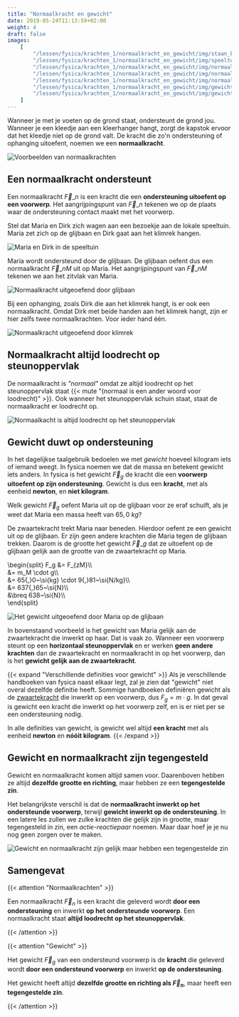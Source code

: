 ```yaml
---
title: "Normaalkracht en gewicht"
date: 2019-05-24T11:13:59+02:00
weight: 4
draft: false
images:
    [
        "/lessen/fysica/krachten_1/normaalkracht_en_gewicht/img/staan_kapstok.png",
        "/lessen/fysica/krachten_1/normaalkracht_en_gewicht/img/speeltuin.png",
        "/lessen/fysica/krachten_1/normaalkracht_en_gewicht/img/normaalkracht_schuifaf.png",
        "/lessen/fysica/krachten_1/normaalkracht_en_gewicht/img/normaalkracht_klimrek.png",
        "/lessen/fysica/krachten_1/normaalkracht_en_gewicht/img/normaalkracht_loodrecht.png",
        "/lessen/fysica/krachten_1/normaalkracht_en_gewicht/img/gewicht_maria.png",
        "/lessen/fysica/krachten_1/normaalkracht_en_gewicht/img/gewicht_vs_normaalkracht.png",
    ]
---
```


Wanneer je met je voeten op de grond staat, ondersteunt de grond jou. Wanneer
je een kleedje aan een kleerhanger hangt, zorgt de kapstok ervoor dat het
kleedje niet op de grond valt. De kracht die zo'n ondersteuning of ophanging
uitoefent, noemen we een **normaalkracht**.

![Voorbeelden van normaalkrachten](img/staan_kapstok.png)

## Een normaalkracht ondersteunt

Een normaalkracht $\vec{F}\_{n}$ is een kracht die een **ondersteuning
uitoefent op een voorwerp**. Het aangrijpingspunt van $\vec{F}\_{n}$ tekenen we
op de plaats waar de ondersteuning contact maakt met het voorwerp.

Stel dat Maria en Dirk zich wagen aan een bezoekje aan de lokale speeltuin.
Maria zet zich op de glijbaan en Dirk gaat aan het klimrek hangen.

![Maria en Dirk in de speeltuin](img/speeltuin.png)

Maria wordt ondersteund door de glijbaan. De glijbaan oefent dus een
normaalkracht $\vec{F}\_{nM}$ uit op Maria. Het aangrijpingspunt van
$\vec{F}\_{nM}$ tekenen we aan het zitvlak van Maria.

![Normaalkracht uitgeoefend door glijbaan](img/normaalkracht_schuifaf.png)

Bij een ophanging, zoals Dirk die aan het klimrek hangt, is er ook een
normaalkracht. Omdat Dirk met beide handen aan het klimrek hangt, zijn er hier
zelfs twee normaalkrachten. Voor ieder hand één.

![Normaalkracht uitgeoefend door klimrek](img/normaalkracht_klimrek.png)

## Normaalkracht altijd loodrecht op steunoppervlak

De normaalkracht is _"normaal"_ omdat ze altijd loodrecht op het steunoppervlak
staat {{< mute "(normaal is een ander woord voor loodrecht)" >}}. Ook
wanneer het steunoppervlak schuin staat, staat de normaalkracht er loodrecht op.

![Normaalkacht is altijd loodrecht op het steunoppervlak](img/normaalkracht_loodrecht.png)

## Gewicht duwt op ondersteuning

In het dagelijkse taalgebruik bedoelen we met _gewicht_ hoeveel kilogram iets
of iemand weegt. In fysica noemen we dat de massa en betekent gewicht iets
anders. In fysica is het gewicht $\vec{F}_g$ de kracht die een **voorwerp
uitoefent op zijn ondersteuning**. Gewicht is dus een **kracht**, met als
eenheid **newton**, en **niet kilogram**.

Welk gewicht $\vec{F}_g$ oefent Maria uit op de glijbaan voor ze eraf schuift,
als je weet dat Maria een massa heeft van $65{,}0~\si{kg}$?

De zwaartekracht trekt Maria naar beneden. Hierdoor oefent ze een gewicht uit
op de glijbaan. Er zijn geen andere krachten die Maria tegen de glijbaan
trekken. Daarom is de grootte het gewicht $\vec{F}\_g$ dat ze uitoefent op de
glijbaan gelijk aan de grootte van de zwaartekracht op Maria.

\begin{split}
F_g &= F\_{zM}\\\\\
 &= m_M \cdot g\\\\\
 &= 65{,}0~\si{kg} \cdot 9{,}81~\si{N/kg}\\\\\
 &= 637{,}65~\si{N}\\\\\
 &\breq 638~\si{N}\\\\\
\end{split}

![Het gewicht uitgeoefend door Maria op de glijbaan](img/gewicht_maria.png)

In bovenstaand voorbeeld is het gewicht van Maria gelijk aan de zwaartekracht
die inwerkt op haar. Dat is vaak zo. Wanneer een voorwerp steunt op een
**horizontaal steunoppervlak** en er werken **geen andere krachten** dan de
zwaartekracht en normaalkracht in op het voorwerp, dan is het **gewicht gelijk
aan de zwaartekracht**.

{{< expand "Verschillende definities voor gewicht" >}}
Als je verschillende handboeken van fysica naast elkaar legt, zal je zien dat
"gewicht" niet overal dezelfde definitie heeft. Sommige handboeken definiëren
gewicht als de [zwaartekracht](zwaartekracht) die inwerkt op een voorwerp,
dus $F_g = m \cdot g$. In dat geval is gewicht een kracht die inwerkt op het
voorwerp zelf, en is er niet per se een ondersteuning nodig.

In alle definities van gewicht, is gewicht wel altijd **een kracht** met als
eenheid **newton** en **nóóit kilogram**.
{{< /expand >}}

## Gewicht en normaalkracht zijn tegengesteld

Gewicht en normaalkracht komen altijd samen voor. Daarenboven hebben ze altijd
**dezelfde grootte en richting**, maar hebben ze een **tegengestelde zin**.

Het belangrijkste verschil is dat de
**normaalkracht inwerkt op het ondersteunde voorwerp**, terwijl
**gewicht inwerkt op de ondersteuning**. In een latere les zullen we zulke
krachten die gelijk zijn in grootte, maar tegengesteld in zin, een
_actie-reactiepaar_ noemen. Maar daar hoef je je nu nog geen zorgen over te
maken.

![Gewicht en normaalkracht zijn gelijk maar hebben een tegengestelde zin](img/gewicht_vs_normaalkracht.png)

## Samengevat

{{< attention "Normaalkrachten" >}}

Een normaalkracht $\vec{F}_n$ is een kracht die geleverd wordt **door een
ondersteuning** en inwerkt **op het ondersteunde voorwerp**. Een normaalkracht
staat **altijd loodrecht op het steunoppervlak**.

{{< /attention >}}

{{< attention "Gewicht" >}}

Het gewicht $\vec{F}_g$ van een ondersteund voorwerp is de **kracht** die
geleverd wordt **door een ondersteund voorwerp** en inwerkt **op de
ondersteuning**.

Het gewicht heeft altijd **dezelfde grootte en richting als $\vec{F}_n$**, maar
heeft een **tegengestelde zin**.

{{< /attention >}}
